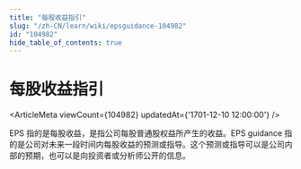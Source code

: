 ```yaml
---
title: "每股收益指引"
slug: "/zh-CN/learn/wiki/epsguidance-104982"
id: "104982"
hide_table_of_contents: true
---
```



# 每股收益指引

<ArticleMeta viewCount={104982} updatedAt={'1701-12-10 12:00:00'} />

EPS 指的是每股收益，是指公司每股普通股权益所产生的收益。EPS guidance 指的是公司对未来一段时间内每股收益的预测或指导。这个预测或指导可以是公司内部的预期，也可以是向投资者或分析师公开的信息。
